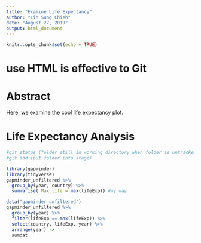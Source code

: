 ```yaml
---
title: "Examine Life Expectancy"
author: "Lin Sung Chieh"
date: "August 27, 2019"
output: html_document
---
```


```r
knitr::opts_chunk$set(echo = TRUE)
```

# use HTML is effective to Git

# Abstract

Here, we examine the cool life expectancy plot.

# Life Expectancy Analysis

```r
#git status (folder still in working directory when folder is untracked)
#git add (put folder into stage)
```

```r
library(gapminder)
library(tidyverse)
gapminder_unfiltered %>%
  group_by(year, country) %>%
  summarise( Max_life = max(lifeExp)) #my way

data("gapminder_unfiltered")
gapminder_unfiltered %>%
  group_by(year) %>%
  filter(lifeExp == max(lifeExp)) %>%
  select(country, lifeExp, year) %>%
  arrange(year) ->
  sumdat
```






